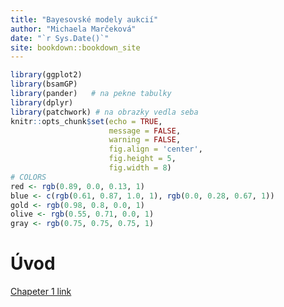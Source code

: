 ```yaml
--- 
title: "Bayesovské modely aukcií"
author: "Michaela Marčeková"
date: "`r Sys.Date()`"
site: bookdown::bookdown_site
---
```


```r
library(ggplot2)   
library(bsamGP)
library(pander)   # na pekne tabulky
library(dplyr)
library(patchwork) # na obrazky vedla seba
knitr::opts_chunk$set(echo = TRUE,
                      message = FALSE,
                      warning = FALSE,
                      fig.align = 'center',
                      fig.height = 5,
                      fig.width = 8)
# COLORS
red <- rgb(0.89, 0.0, 0.13, 1)
blue <- c(rgb(0.61, 0.87, 1.0, 1), rgb(0.0, 0.28, 0.67, 1))
gold <- rgb(0.98, 0.8, 0.0, 1)
olive <- rgb(0.55, 0.71, 0.0, 1)
gray <- rgb(0.75, 0.75, 0.75, 1)
```

# Úvod {-}

[Chapeter 1 link](#aukčné-dáta)
